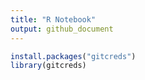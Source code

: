 ```yaml
---
title: "R Notebook"
output: github_document 
---
```


```r
install.packages("gitcreds")
library(gitcreds)
```


